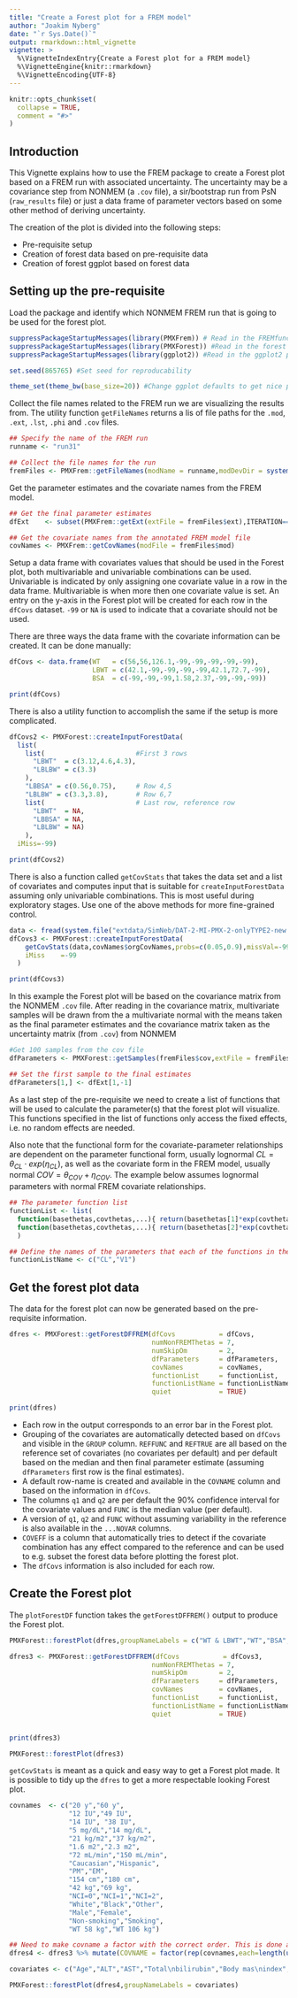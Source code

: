 ```yaml
---
title: "Create a Forest plot for a FREM model"
author: "Joakim Nyberg"
date: "`r Sys.Date()`"
output: rmarkdown::html_vignette
vignette: >
  %\VignetteIndexEntry{Create a Forest plot for a FREM model}
  %\VignetteEngine{knitr::rmarkdown}
  %\VignetteEncoding{UTF-8}
---
```



```r
knitr::opts_chunk$set(
  collapse = TRUE,
  comment = "#>"
)
```

## Introduction
This Vignette explains how to use the FREM package to create a Forest plot based on a FREM run with associated uncertainty. 
The uncertainty may be a covariance step from NONMEM (a `.cov` file), a sir/bootstrap run from PsN (`raw_results` file) or just a data frame of parameter vectors 
based on some other method of deriving uncertainty. 

The creation of the plot is divided into the following steps:

* Pre-requisite setup
* Creation of forest data based on pre-requisite data
* Creation of forest ggplot based on forest data

## Setting up the pre-requisite

Load the package and identify which NONMEM FREM run that is going to be used for the forest plot.

```r
suppressPackageStartupMessages(library(PMXFrem)) # Read in the FREMfunctions package
suppressPackageStartupMessages(library(PMXForest)) #Read in the forest package for showing the covariate effects
suppressPackageStartupMessages(library(ggplot2)) #Read in the ggplot2 package for plotting

set.seed(865765) #Set seed for reproducability

theme_set(theme_bw(base_size=20)) #Change ggplot defaults to get nice plot

```

Collect the file names related to the FREM run we are visualizing the results from. The utility function `getFileNames` returns a lis of file paths for the `.mod`, `.ext`, `.lst`, `.phi` and `.cov` files.
```r
## Specify the name of the FREM run
runname <- "run31"

## Collect the file names for the run
fremFiles <- PMXFrem::getFileNames(modName = runname,modDevDir = system.file("extdata/SimNeb", package = "PMXFrem"))

```

Get the parameter estimates and the covariate names from the FREM model.

```r
## Get the final parameter estimates
dfExt    <- subset(PMXFrem::getExt(extFile = fremFiles$ext),ITERATION=="-1000000000") 

## Get the covariate names from the annotated FREM model file
covNames <- PMXFrem::getCovNames(modFile = fremFiles$mod)                             

```

Setup a data frame with covariates values that should be used in the Forest plot, both multivariable and univariable combinations can be used. Univariable is indicated by only assigning one covariate value in a row in the data frame. Multivariable is when more then one covariate value is set. An entry on the y-axis in the Forest plot will be created for each row in the `dfCovs` dataset. `-99` or `NA` is used to indicate that a covariate should not be used.

There are three ways the data frame with the covariate information can be created. It can be done manually:

```r
dfCovs <- data.frame(WT   = c(56,56,126.1,-99,-99,-99,-99,-99),
                     LBWT = c(42.1,-99,-99,-99,-99,42.1,72.7,-99),
                     BSA  = c(-99,-99,-99,1.58,2.37,-99,-99,-99))

print(dfCovs)
```

There is also a utility function to accomplish the same if the setup is more complicated.

```r

dfCovs2 <- PMXForest::createInputForestData(
  list(
    list(                       #First 3 rows
      "LBWT"  = c(3.12,4.6,4.3),
      "LBLBW" = c(3.3)
    ),                  
    "LBBSA" = c(0.56,0.75),     # Row 4,5
    "LBLBW" = c(3.3,3.8),       # Row 6,7   
    list(                       # Last row, reference row
      "LBWT"  = NA,
      "LBBSA" = NA,
      "LBLBW" = NA)
    ),        
  iMiss=-99)

print(dfCovs2)
```

There is also a function called `getCovStats` that takes the data set and a list of covariates and computes input that is suitable for `createInputForestData` assuming only univariable combinations. This is most useful during exploratory stages. Use one of the above methods for more fine-grained control.

```r
data <- fread(system.file("extdata/SimNeb/DAT-2-MI-PMX-2-onlyTYPE2-new.csv",package="PMXFrem"))
dfCovs3 <- PMXForest::createInputForestData(
    getCovStats(data,covNames$orgCovNames,probs=c(0.05,0.9),missVal=-99),
    iMiss    =-99
  )

print(dfCovs3)
```

In this example the Forest plot will be based on the covariance matrix from the NONMEM `.cov` file. 
After reading in the covariance matrix, multivariate samples will be drawn from the a multivariate normal with the means taken as the final parameter estimates and the covariance matrix taken as the uncertainty matrix (from `.cov`) from NONMEM


```r
#Get 100 samples from the cov file
dfParameters <- PMXForest::getSamples(fremFiles$cov,extFile = fremFiles$ext,n = 175)

## Set the first sample to the final estimates
dfParameters[1,] <- dfExt[1,-1]
```

As a last step of the pre-requisite we need to create a list of functions that will be used to calculate the parameter(s) that the forest plot will visualize. 
This functions specified in the list of functions only access the fixed effects, i.e. no random effects are needed. 

Also note that the functional form for the covariate-parameter relationships are dependent on the parameter functional form, 
usually lognormal $CL=\theta_{CL} \cdot exp(\eta_{CL})$, as well as the covariate form in the FREM model, usually normal $COV=\theta_{COV}+\eta_{COV}$. 
The example below assumes lognormal parameters with normal FREM covariate relationships.

```r
## The parameter function list
functionList <- list(
  function(basethetas,covthetas,...){ return(basethetas[1]*exp(covthetas[1]))}, 
  function(basethetas,covthetas,...){ return(basethetas[2]*exp(covthetas[2]))}
  )

## Define the names of the parameters that each of the functions in the list above returns
functionListName <- c("CL","V1")
```

## Get the forest plot data

The data for the forest plot can now be generated based on the pre-requisite information.
```r
dfres <- PMXForest::getForestDFFREM(dfCovs           = dfCovs,
                                    numNonFREMThetas = 7,
                                    numSkipOm        = 2,
                                    dfParameters     = dfParameters,
                                    covNames         = covNames,
                                    functionList     = functionList,
                                    functionListName = functionListName,
                                    quiet            = TRUE)

print(dfres)
```

* Each row in the output corresponds to an error bar in the Forest plot. 
* Grouping of the covariates are automatically detected based on `dfCovs` and visible in the `GROUP` column. 
`REFFUNC` and `REFTRUE` are all based on the reference set of covariates (no covariates per default) and per default based on the median and then final parameter estimate (assuming `dfParameters` first row is the final estimates). 
* A default row-name is created and available in the `COVNAME` column and based on the information in `dfCovs`. 
* The columns `q1` and `q2` are per default the 90\% confidence interval for the covariate values and  `FUNC` is the median value (per default). 
* A version of `q1`, `q2` and  `FUNC` without assuming variability in the reference is also available in the `...NOVAR` columns. 
* `COVEFF` is a column that automatically tries to detect if the covariate combination has any effect compared to the reference and can be used to e.g. subset the forest data before plotting the forest plot. 
* The `dfCovs` information is also included for each row.


## Create the Forest plot

The `plotForestDF` function takes the `getForestDFFREM()` output to produce the Forest plot.


```r
PMXForest::forestPlot(dfres,groupNameLabels = c("WT & LBWT","WT","BSA","LBWT","Reference"))
```


```r
dfres3 <- PMXForest::getForestDFFREM(dfCovs           = dfCovs3,
                                    numNonFREMThetas = 7,
                                    numSkipOm        = 2,
                                    dfParameters     = dfParameters,
                                    covNames         = covNames,
                                    functionList     = functionList,
                                    functionListName = functionListName,
                                    quiet            = TRUE)


print(dfres3)
```

```r
PMXForest::forestPlot(dfres3)
```

`getCovStats` is meant as a quick and easy way to get a Forest plot made. It is possible to tidy up the `dfres` to get a more respectable looking Forest plot.

```r
covnames  <- c("20 y","60 y",
               "12 IU","49 IU",
               "14 IU", "38 IU",
               "5 mg/dL","14 mg/dL",
               "21 kg/m2","37 kg/m2",
               "1.6 m2","2.3 m2",
               "72 mL/min","150 mL/min",
               "Caucasian","Hispanic",
               "PM","EM",
               "154 cm","180 cm",
               "42 kg","69 kg",
               "NCI=0","NCI=1","NCI=2",
               "White","Black","Other",
               "Male","Female",
               "Non-smoking","Smoking",
               "WT 58 kg","WT 106 kg")

## Need to make covname a factor with the correct order. This is done automatically by getForestDFFREM if covnames is provided as an argument.
dfres4 <- dfres3 %>% mutate(COVNAME = factor(rep(covnames,each=length(unique(PARAMETER))),levels=covnames))

covariates <- c("Age","ALT","AST","Total\nbilirubin","Body mas\nindex","Body surface\narea","Createnine\nclearance","Ethnicity","Genotype","Height","Lean body weight", "NCI","Race","Sex","Smoking\nstatus","Weight")

PMXForest::forestPlot(dfres4,groupNameLabels = covariates)

```

